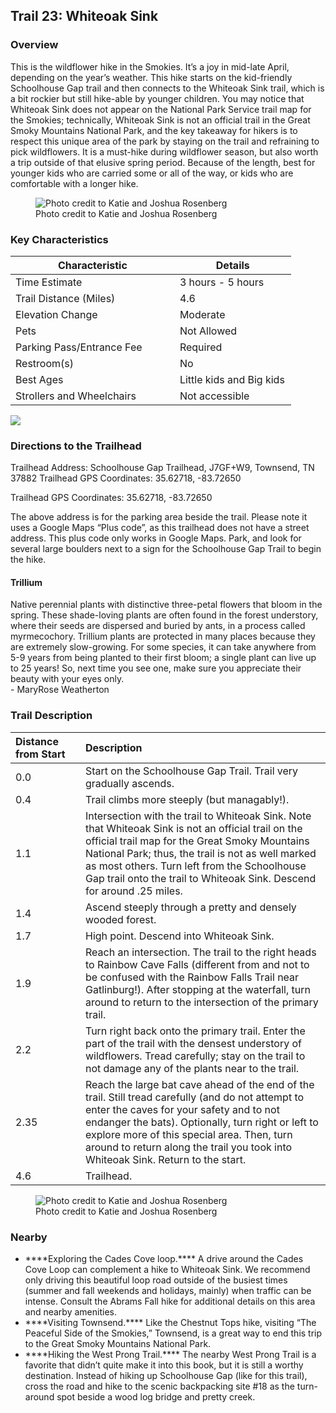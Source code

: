 ## Trail 23: Whiteoak Sink

### Overview

This is the wildflower hike in the Smokies. It's a joy in mid-late April, depending on the year's weather. This hike starts on the kid-friendly Schoolhouse Gap trail and then connects to the Whiteoak Sink trail, which is a bit rockier but still hike-able by younger children. You may notice that Whiteoak Sink does not appear on the National Park Service trail map for the Smokies; technically, Whiteoak Sink is not an official trail in the Great Smoky Mountains National Park, and the key takeaway for hikers is to respect this unique area of the park by staying on the trail and refraining to pick wildflowers. It is a must-hike during wildflower season, but also worth a trip outside of that elusive spring period. Because of the length, best for younger kids who are carried some or all of the way, or kids who are comfortable with a longer hike.

![Photo credit to Katie and Joshua Rosenberg](img/trail-23-figure-01.jpg)

### Key Characteristics

| **Characteristic**        | **Details**       |
|---------------------------|-------------------|
| Time Estimate             | 3 hours - 5 hours |
| Trail Distance (Miles)    | 4.6               |
| Elevation Change          | Moderate          |
| Pets                      | Not Allowed       |
| Parking Pass/Entrance Fee | Required          |
| Restroom(s)               | No                |
| Best Ages                 | Little kids and Big kids                  |
| Strollers and Wheelchairs | Not accessible                  |

![](maps/trail-23-map.jpeg)

### Directions to the Trailhead

Trailhead Address: Schoolhouse Gap Trailhead, J7GF+W9, Townsend, TN 37882 Trailhead GPS Coordinates: 35.62718, -83.72650

Trailhead GPS Coordinates: 35.62718, -83.72650

The above address is for the parking area beside the trail. Please note it uses a Google Maps "Plus code", as this trailhead does not have a street address. This plus code only works in Google Maps. Park, and look for several large boulders next to a sign for the Schoolhouse Gap Trail to begin the hike.

::: {.callout-note appearance="simple" icon="true"}
#### Trillium  
Native perennial plants with distinctive three-petal flowers that bloom in the spring. These shade-loving plants are often found in the forest understory, where their seeds are dispersed and buried by ants, in a process called myrmecochory. Trillium plants are protected in many places because they are extremely slow-growing. For some species, it can take anywhere from 5-9 years from being planted to their first bloom; a single plant can live up to 25 years! So, next time you see one, make sure you appreciate their beauty with your eyes only.  
- MaryRose Weatherton  
:::

### Trail Description

| Distance from Start | Description                                                                                                                                                                                                                                                                                                                            |
|:---------------|:-------------------------------------------------------|
| 0.0                 | Start on the Schoolhouse Gap Trail. Trail very gradually ascends.                                                                                                                                                                                                                                                                      |
| 0.4                 | Trail climbs more steeply (but managably!).                                                                                                                                                                                                                                                                                            |
| 1.1                 | Intersection with the trail to Whiteoak Sink. Note that Whiteoak Sink is not an official trail on the official trail map for the Great Smoky Mountains National Park; thus, the trail is not as well marked as most others. Turn left from the Schoolhouse Gap trail onto the trail to Whiteoak Sink. Descend for around .25 miles.    |
| 1.4                 | Ascend steeply through a pretty and densely wooded forest.                                                                                                                                                                                                                                                                             |
| 1.7                 | High point. Descend into Whiteoak Sink.                                                                                                                                                                                                                                                                                                |
| 1.9                 | Reach an intersection. The trail to the right heads to Rainbow Cave Falls (different from and not to be confused with the Rainbow Falls Trail near Gatlinburg!). After stopping at the waterfall, turn around to return to the intersection of the primary trail.                                                                      |
| 2.2                 | Turn right back onto the primary trail. Enter the part of the trail with the densest understory of wildflowers. Tread carefully; stay on the trail to not damage any of the plants near to the trail.                                                                                                                                  |
| 2.35                | Reach the large bat cave ahead of the end of the trail. Still tread carefully (and do not attempt to enter the caves for your safety and to not endanger the bats). Optionally, turn right or left to explore more of this special area. Then, turn around to return along the trail you took into Whiteoak Sink. Return to the start. |
| 4.6                 | Trailhead.                                                                                                                                                                                                                                                                                                                             |

![Photo credit to Katie and Joshua Rosenberg](img/sign for whiteoak.jpeg)

### Nearby

-   \*\*\*\*Exploring the Cades Cove loop.\*\*\*\* A drive around the Cades Cove Loop can complement a hike to Whiteoak Sink. We recommend only driving this beautiful loop road outside of the busiest times (summer and fall weekends and holidays, mainly) when traffic can be intense. Consult the Abrams Fall hike for additional details on this area and nearby amenities.
-   \*\*\*\*Visiting Townsend.\*\*\*\* Like the Chestnut Tops hike, visiting "The Peaceful Side of the Smokies," Townsend, is a great way to end this trip to the Great Smoky Mountains National Park.
-   \*\*\*\*Hiking the West Prong Trail.\*\*\*\* The nearby West Prong Trail is a favorite that didn't quite make it into this book, but it is still a worthy destination. Instead of hiking up Schoolhouse Gap (like for this trail), cross the road and hike to the scenic backpacking site #18 as the turn-around spot beside a wood log bridge and pretty creek.
